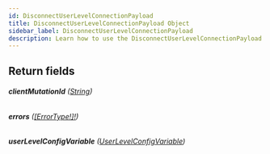 ```yaml
---
id: DisconnectUserLevelConnectionPayload
title: DisconnectUserLevelConnectionPayload Object
sidebar_label: DisconnectUserLevelConnectionPayload
description: Learn how to use the DisconnectUserLevelConnectionPayload Object for Builder's API.
---
```


## Return fields

###### <b>clientMutationId</b> ([String](/composer/builder/api/schema/scalar/String.mdx))

###### <b>errors</b> ([[ErrorType!]!](/composer/builder/api/schema/object/ErrorType.mdx))

###### <b>userLevelConfigVariable</b> ([UserLevelConfigVariable](/composer/builder/api/schema/object/UserLevelConfigVariable.mdx))
